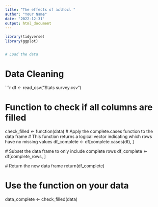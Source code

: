 ```yaml
---
title: "The effects of aclhocl "
author: "Your Name"
date: "2022-12-31"
output: html_document
---
```


```r
library(tidyverse)
library(ggplot) 


# Load the data
```
# Data Cleaning
```r
df <- read_csv("Stats survey.csv")

# Function to check if all columns are filled
check_filled <- function(data) 
  # Apply the complete.cases function to the data frame
  # This function returns a logical vector indicating which rows have no missing values
    df_complete <- df[complete.cases(df), ]
  
  # Subset the data frame to only include complete rows
    df_complete <- df[complete_rows, ]
  
  # Return the new data frame
  return(df_complete)


# Use the function on your data
data_complete <- check_filled(data)
